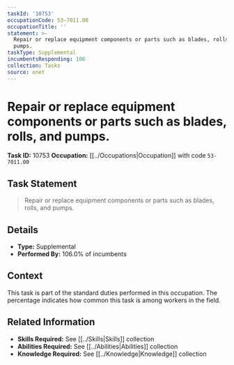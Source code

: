 ```yaml
---
taskId: '10753'
occupationCode: 53-7011.00
occupationTitle: ''
statement: >-
  Repair or replace equipment components or parts such as blades, rolls, and
  pumps.
taskType: Supplemental
incumbentsResponding: 106
collection: Tasks
source: onet
---
```

# Repair or replace equipment components or parts such as blades, rolls, and pumps.

**Task ID:** 10753
**Occupation:** [[../Occupations|Occupation]] with code `53-7011.00`

## Task Statement

> Repair or replace equipment components or parts such as blades, rolls, and pumps.

## Details

- **Type:** Supplemental
- **Performed By:** 106.0% of incumbents

## Context

This task is part of the standard duties performed in this occupation. The percentage indicates how common this task is among workers in the field.

## Related Information

- **Skills Required:** See [[../Skills|Skills]] collection
- **Abilities Required:** See [[../Abilities|Abilities]] collection
- **Knowledge Required:** See [[../Knowledge|Knowledge]] collection
